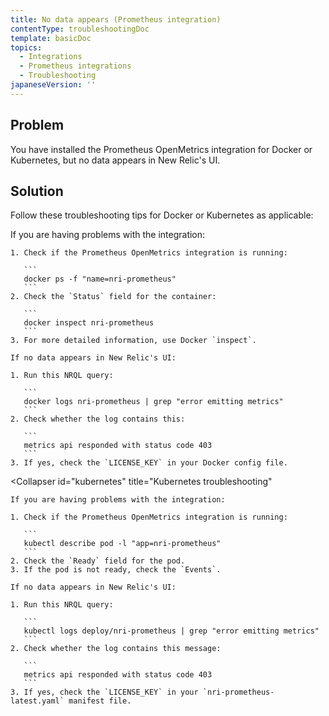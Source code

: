 ```yaml
---
title: No data appears (Prometheus integration)
contentType: troubleshootingDoc
template: basicDoc
topics:
  - Integrations
  - Prometheus integrations
  - Troubleshooting
japaneseVersion: ''
---
```


## Problem

You have installed the Prometheus OpenMetrics integration for Docker or Kubernetes, but no data appears in New Relic's UI.

## Solution

Follow these troubleshooting tips for Docker or Kubernetes as applicable:

<CollapserGroup>
  <Collapser
    id="docker"
    title="Docker troubleshooting"
  >
    If you are having problems with the integration:

    1. Check if the Prometheus OpenMetrics integration is running:

       ```
       docker ps -f "name=nri-prometheus"
       ```
    2. Check the `Status` field for the container:

       ```
       docker inspect nri-prometheus
       ```
    3. For more detailed information, use Docker `inspect`.

    If no data appears in New Relic's UI:

    1. Run this NRQL query:

       ```
       docker logs nri-prometheus | grep "error emitting metrics"
       ```
    2. Check whether the log contains this:

       ```
       metrics api responded with status code 403
       ```
    3. If yes, check the `LICENSE_KEY` in your Docker config file.
  </Collapser>

  <Collapser
    id="kubernetes"
    title="Kubernetes troubleshooting"
  >
    If you are having problems with the integration:

    1. Check if the Prometheus OpenMetrics integration is running:

       ```
       kubectl describe pod -l "app=nri-prometheus"
       ```
    2. Check the `Ready` field for the pod.
    3. If the pod is not ready, check the `Events`.

    If no data appears in New Relic's UI:

    1. Run this NRQL query:

       ```
       kubectl logs deploy/nri-prometheus | grep "error emitting metrics"
       ```
    2. Check whether the log contains this message:

       ```
       metrics api responded with status code 403
       ```
    3. If yes, check the `LICENSE_KEY` in your `nri-prometheus-latest.yaml` manifest file.
  </Collapser>
</CollapserGroup>
